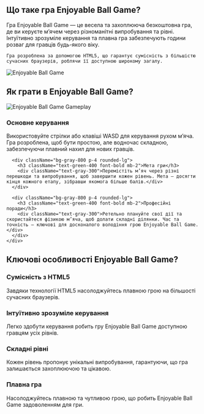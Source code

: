 ## Що таке гра Enjoyable Ball Game?
<div className="flex flex-col md:flex-row items-center gap-8">
  <div className="w-full md:w-1/2 text-xl">
    Гра Enjoyable Ball Game — це весела та захоплююча безкоштовна гра, де ви керуєте м’ячем через різноманітні випробування та рівні. Інтуїтивно зрозуміле керування та плавна гра забезпечують години розваг для гравців будь-якого віку.

    Гра розроблена за допомогою HTML5, що гарантує сумісність з більшістю сучасних браузерів, роблячи її доступною широкому загалу.
  </div>
  <div className="w-full md:w-1/2 flex justify-center items-center">
    <img 
      src="https://public-image.fafafa.ai/cm3tvyn990002mp4f5v0tdr5g/2025-01-07/images/1736252724407-f6bjdh.png" 
      alt="Enjoyable Ball Game" 
      className="w-4/5 h-auto"
    />
  </div>
</div>

## Як грати в Enjoyable Ball Game?

<div className="flex flex-col md:flex-row items-center gap-8">
  <div className="w-full md:w-1/2">
    <img 
      src="https://public-image.fafafa.ai/cm3tvyn990002mp4f5v0tdr5g/2025-01-07/images/1736252724407-f6bjdh.png" 
      alt="Enjoyable Ball Game Gameplay" 
      className="w-4/5 h-auto mx-auto"
    />
  </div>
  <div className="w-full md:w-1/2">
    <div className="grid grid-cols-1 gap-4 mt-0">
      <div className="bg-gray-800 p-4 rounded-lg">
        <h3 className="text-green-400 font-bold mb-2">Основне керування</h3>
        <div className="text-gray-300">
          Використовуйте стрілки або клавіші WASD для керування рухом м’яча. Гра розроблена, щоб бути простою, але водночас складною, забезпечуючи плавний нахил для нових гравців.
        </div>
      </div>

      <div className="bg-gray-800 p-4 rounded-lg">
        <h3 className="text-green-400 font-bold mb-2">Мета гри</h3>
        <div className="text-gray-300">Перемістіть м’яч через різні перешкоди та випробування, щоб завершити кожен рівень. Мета — досягти кінця кожного етапу, зібравши якомога більше балів.</div>
      </div>

      <div className="bg-gray-800 p-4 rounded-lg">
        <h3 className="text-green-400 font-bold mb-2">Професійні поради</h3>
        <div className="text-gray-300">Ретельно плануйте свої дії та скористайтеся фізикою м’яча, щоб долати складні ділянки. Час та точність — ключові для досконалого володіння грою Enjoyable Ball Game.</div>
      </div>
    </div>
  </div>
</div>


## Ключові особливості Enjoyable Ball Game?

<div className="grid grid-cols-1 md:grid-cols-2 gap-4">
  <div className="bg-gray-800 p-4 rounded-lg">
    <h3 className="text-green-400 font-bold mb-2">Сумісність з HTML5</h3>
    <div className="text-gray-300">Завдяки технології HTML5 насолоджуйтесь плавною грою на більшості сучасних браузерів.</div>
  </div>

  <div className="bg-gray-800 p-4 rounded-lg">
    <h3 className="text-green-400 font-bold mb-2">Інтуїтивно зрозуміле керування</h3>
    <div className="text-gray-300">Легко здобути керування робить гру Enjoyable Ball Game доступною гравцям усіх рівнів.</div>
  </div>

  <div className="bg-gray-800 p-4 rounded-lg">
    <h3 className="text-green-400 font-bold mb-2">Складні рівні</h3>
    <div className="text-gray-300">Кожен рівень пропонує унікальні випробування, гарантуючи, що гра залишається захоплюючою та цікавою.</div>
  </div>

  <div className="bg-gray-800 p-4 rounded-lg">
    <h3 className="text-green-400 font-bold mb-2">Плавна гра</h3>
    <div className="text-gray-300">Насолоджуйтесь плавною та чутливою грою, що робить Enjoyable Ball Game задоволенням для гри.</div>
  </div>
</div>